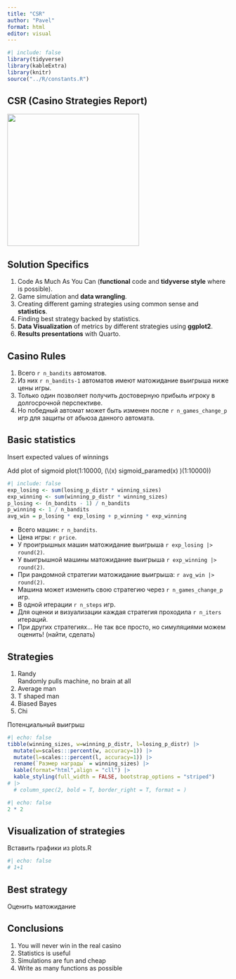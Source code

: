 ```yaml
---
title: "CSR"
author: "Pavel"
format: html
editor: visual
---
```


```r
#| include: false
library(tidyverse)
library(kableExtra)
library(knitr)
source("../R/constants.R")
```

## CSR (Casino Strategies Report)

![](pics/ocean.jpeg){fig-align="center" width="300"}

## Solution Specifics

1.  Code As Much As You Can (**functional** code and **tidyverse style** where is possible).
2.  Game simulation and **data wrangling**.
3.  Creating different gaming strategies using common sense and **statistics**.
4.  Finding best strategy backed by statistics.
5.  **Data Visualization** of metrics by different strategies using **ggplot2**.
6.  **Results presentations** with Quarto.

## Casino Rules

1.  Всего `r n_bandits` автоматов.
2.  Из них `r n_bandits-1` автоматов имеют матожидание выигрыша ниже цены игры.
3.  Только один позволяет получить достоверную прибыль игроку в долгосрочной перспективе.
4.  Но победный автомат может быть изменен после `r n_games_change_p` игр для защиты от абьюза данного автомата.

## Basic statistics

Insert expected values of winnings

Add plot of sigmoid plot(1:10000, (\\(x) sigmoid_paramed(x) )(1:10000))

```r
#| include: false
exp_losing <- sum(losing_p_distr * winning_sizes)
exp_winning <- sum(winning_p_distr * winning_sizes)
p_losing <- (n_bandits - 1) / n_bandits
p_winning <- 1 / n_bandits
avg_win = p_losing * exp_losing + p_winning * exp_winning
```

-   Всего машин: `r n_bandits`. 
-   Цена игры: `r price`. 
-   У проигрышных машин матожидание выигрыша `r exp_losing |> round(2)`.
-   У выигрышной машины матожидание выигрыша `r exp_winning |> round(2)`.
-   При рандомной стратегии матожидание выигрыша: `r avg_win |> round(2)`.
-   Машина может изменить свою стратегию через `r n_games_change_p` игр.
-   В одной итерации `r n_steps` игр.
-   Для оценки и визуализации каждая стратегия проходила `r n_iters` итераций.
-   При других стратегиях... Не так все просто, но симуляциями можем оценить! (найти, сделать)


## Strategies

1.  Randy\
    Randomly pulls machine, no brain at all
2.  Average man
3.  T shaped man
4.  Biased Bayes
5.  Chi


Потенциальный выигрыш
```r
#| echo: false
tibble(winning_sizes, w=winning_p_distr, l=losing_p_distr) |> 
  mutate(w=scales:::percent(w, accuracy=1)) |> 
  mutate(l=scales:::percent(l, accuracy=1)) |> 
  rename(`Размер награды` = winning_sizes) |> 
  kable(format="html",align = "cll") |> 
  kable_styling(full_width = FALSE, bootstrap_options = "striped") 
# |>
  # column_spec(2, bold = T, border_right = T, format = ) 
```


```r
#| echo: false
2 * 2
```

## Visualization of strategies

Вставить графики из plots.R
```r
#| echo: false
# 1+1
```


## Best strategy

Оценить матожидание

## Conclusions

1.  You will never win in the real casino
2.  Statistics is useful
3.  Simulations are fun and cheap
4.  Write as many functions as possible

